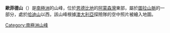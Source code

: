 {{coord|66|50|S|50|38|E|display=title}}

'''歐菲德山'''（{{lang-en|Mount Oldfield}}）是[[南極洲|南極洲]]的山峰，位於[[恩德比地|恩德比地]]的[[阿蒙森灣_(南極洲)|阿蒙森灣]]東部，屬於[[圖拉山脈|圖拉山脈]]的一部分，處於[[哈迪山|哈迪山]]以西，該山峰根據[[澳大利亞|澳大利亞]]探險隊的空中照片被繪入地圖。

{{Antarctica-geo-stub}}
[[Category:南極洲山峰|Category:南極洲山峰]]